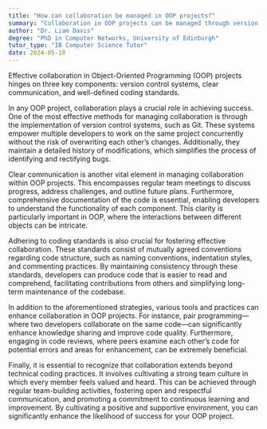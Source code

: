 ```yaml
---
title: "How can collaboration be managed in OOP projects?"
summary: "Collaboration in OOP projects can be managed through version control systems, clear communication, and well-defined coding standards."
author: "Dr. Liam Davis"
degree: "PhD in Computer Networks, University of Edinburgh"
tutor_type: "IB Computer Science Tutor"
date: 2024-05-18
---
```


Effective collaboration in Object-Oriented Programming (OOP) projects hinges on three key components: version control systems, clear communication, and well-defined coding standards.

In any OOP project, collaboration plays a crucial role in achieving success. One of the most effective methods for managing collaboration is through the implementation of version control systems, such as Git. These systems empower multiple developers to work on the same project concurrently without the risk of overwriting each other’s changes. Additionally, they maintain a detailed history of modifications, which simplifies the process of identifying and rectifying bugs.

Clear communication is another vital element in managing collaboration within OOP projects. This encompasses regular team meetings to discuss progress, address challenges, and outline future plans. Furthermore, comprehensive documentation of the code is essential, enabling developers to understand the functionality of each component. This clarity is particularly important in OOP, where the interactions between different objects can be intricate.

Adhering to coding standards is also crucial for fostering effective collaboration. These standards consist of mutually agreed conventions regarding code structure, such as naming conventions, indentation styles, and commenting practices. By maintaining consistency through these standards, developers can produce code that is easier to read and comprehend, facilitating contributions from others and simplifying long-term maintenance of the codebase.

In addition to the aforementioned strategies, various tools and practices can enhance collaboration in OOP projects. For instance, pair programming—where two developers collaborate on the same code—can significantly enhance knowledge sharing and improve code quality. Furthermore, engaging in code reviews, where peers examine each other’s code for potential errors and areas for enhancement, can be extremely beneficial.

Finally, it is essential to recognize that collaboration extends beyond technical coding practices. It involves cultivating a strong team culture in which every member feels valued and heard. This can be achieved through regular team-building activities, fostering open and respectful communication, and promoting a commitment to continuous learning and improvement. By cultivating a positive and supportive environment, you can significantly enhance the likelihood of success for your OOP project.
    